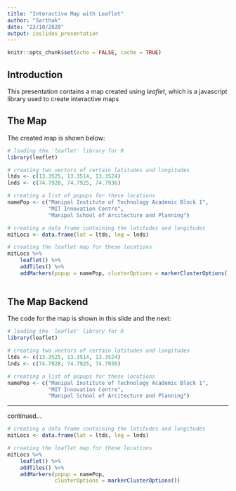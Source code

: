 ```yaml
---
title: "Interactive Map with Leaflet"
author: "Sarthak"
date: "23/10/2020"
output: ioslides_presentation
---
```


```r
knitr::opts_chunk$set(echo = FALSE, cache = TRUE)
```

## Introduction

This presentation contains a map created using *leaflet*, which is a javascript library used to create interactive maps

## The Map

The created map is shown below:

```r
# loading the 'leaflet' library for R
library(leaflet)

# creating two vectors of certain latitudes and longitudes
ltds <- c(13.3525, 13.3514, 13.3524)
lnds <- c(74.7928, 74.7925, 74.7936)

# creating a list of popups for these locations
namePop <- c("Manipal Institute of Technology Academic Block 1",
             "MIT Innovation Centre",
             "Manipal School of Arcitecture and Planning")
```

```r
# creating a data frame containing the latitudes and longitudes
mitLocs <- data.frame(lat = ltds, lng = lnds)

# creating the leaflet map for these locations
mitLocs %>% 
    leaflet() %>% 
    addTiles() %>% 
    addMarkers(popup = namePop, clusterOptions = markerClusterOptions())
    
```

## The Map Backend

The code for the map is shown in this slide and the next:

```r
# loading the 'leaflet' library for R
library(leaflet)

# creating two vectors of certain latitudes and longitudes
ltds <- c(13.3525, 13.3514, 13.3524)
lnds <- c(74.7928, 74.7925, 74.7936)

# creating a list of popups for these locations
namePop <- c("Manipal Institute of Technology Academic Block 1",
             "MIT Innovation Centre",
             "Manipal School of Arcitecture and Planning")
```

***

continued...

```r
# creating a data frame containing the latitudes and longitudes
mitLocs <- data.frame(lat = ltds, lng = lnds)

# creating the leaflet map for these locations
mitLocs %>% 
    leaflet() %>% 
    addTiles() %>% 
    addMarkers(popup = namePop, 
               clusterOptions = markerClusterOptions())
    
```